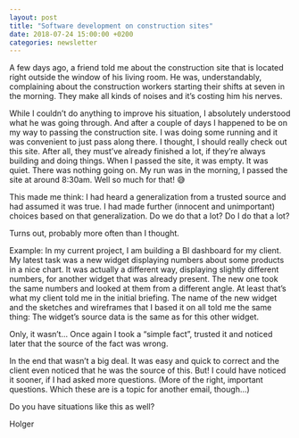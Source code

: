 ```yaml
---
layout: post
title: "Software development on construction sites"
date: 2018-07-24 15:00:00 +0200
categories: newsletter
---
```

A few days ago, a friend told me about the construction site that is located right outside the window of his living room. He was, understandably, complaining about the construction workers starting their shifts at seven in the morning. They make all kinds of noises and it’s costing him his nerves.
<!--more-->
While I couldn’t do anything to improve his situation, I absolutely understood what he was going through. And after a couple of days I happened to be on my way to passing the construction site. I was doing some running and it was convenient to just pass along there. I thought, I should really check out this site. After all, they must’ve already finished a lot, if they’re always building and doing things.
When I passed the site, it was empty. It was quiet. There was nothing going on. My run was in the morning, I passed the site at around 8:30am.
Well so much for that! 😅

This made me think: I had heard a generalization from a trusted source and had assumed it was true. I had made further (innocent and unimportant) choices based on that generalization. Do we do that a lot? Do I do that a lot?

Turns out, probably more often than I thought.

Example:
In my current project, I am building a BI dashboard for my client. My latest task was a new widget displaying numbers about some products in a nice chart. It was actually a different way, displaying slightly different numbers, for another widget that was already present. The new one took the same numbers and looked at them from a different angle.
At least that’s what my client told me in the initial briefing. The name of the new widget and the sketches and wireframes that I based it on all told me the same thing: The widget’s source data is the same as for this other widget.

Only, it wasn’t... Once again I took a “simple fact”, trusted it and noticed later that the source of the fact was wrong.

In the end that wasn’t a big deal. It was easy and quick to correct and the client even noticed that he was the source of this. But! I could have noticed it sooner, if I had asked more questions. (More of the right, important questions. Which these are is a topic for another email, though...)

Do you have situations like this as well?

Holger

